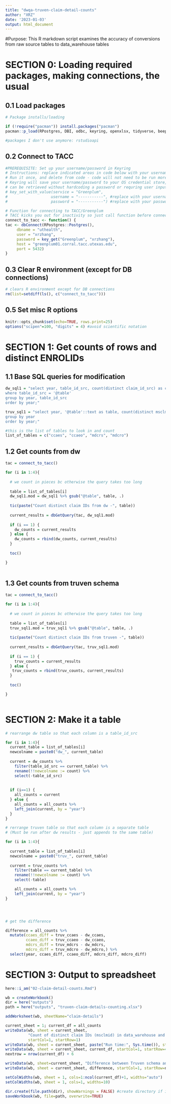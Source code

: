 ```yaml
---
title: "dwqa-truven-claim-detail-counts"
author: "XRZ"
date: '2023-01-03'
output: html_document
---
```



#Purpose:
This R markdown script examines the accuracy of conversions from raw source tables to
data_warehouse tables


# SECTION 0: Loading required packages, making connections, the usual

## 0.1 Load packages
```r
# Package installs/loading 

if (!require("pacman")) install.packages("pacman")
pacman::p_load(RPostgres, DBI, odbc, keyring, openxlsx, tidyverse, beepr, tictoc, here)

#packages I don't use anymore: rstudioapi

```

## 0.2 Connect to TACC
```r
#PREREQUISITE: Set up your username/password in Keyring
# Instructions: replace indicated areas in code below with your username/password for TACC server
# Run it once, and delete from code - code will not need to be run more than once per user per computer
# Keyring will save your username/password to your OS credential store, and the service/user/password combo
# can be retrieved without hardcoding a password or requring user input.
# key_set_with_value(service = "Greenplum", 
#                   username = "-----------", #replace with your username
#                   password = "-----------") #replace with your password

# Function for connecting to TACC/Greenplum
# TACC kicks you out for inactivity so just call function before connections
connect_to_tacc <- function() {
tac <- dbConnect(RPostgres::Postgres(),
	 dbname = "uthealth",
	 user = "xrzhang",
	 password = key_get("Greenplum", "xrzhang"),
	 host = "greenplum01.corral.tacc.utexas.edu",
	 port = 5432)
}

```

## 0.3 Clear R environment (except for DB connections)
```r
# clears R environment except for DB connections
rm(list=setdiff(ls(), c("connect_to_tacc")))
```

## 0.5 Set misc R options
```r
knitr::opts_chunk$set(echo=TRUE, rows.print=25)
options("scipen"=100, "digits" = 4) #avoid scientific notation

```
# SECTION 1: Get counts of rows and distinct ENROLIDs

## 1.1 Base SQL queries for modification
```r

dw_sql1 = "select year, table_id_src, count(distinct claim_id_src) as count from dw_staging.claim_detail
where table_id_src = '@table'
group by year, table_id_src
order by year;"

truv_sql1 = "select year, '@table'::text as table, count(distinct msclmid) as count from truven.@table
group by year
order by year;"

#this is the list of tables to look in and count
list_of_tables = c("ccaes", "ccaeo", "mdcrs", "mdcro")

```

## 1.2 Get counts from dw
```r
tac = connect_to_tacc()

for (i in 1:4){
  
  # we count in pieces bc otherwise the query takes too long
  
  table = list_of_tables[i]
  dw_sql1.mod = dw_sql1 %>% gsub("@table", table, .)
  
  tic(paste("Count distinct claim IDs from dw -", table))
  
  current_results = dbGetQuery(tac, dw_sql1.mod)
  
  if (i == 1) {
    dw_counts = current_results
  } else {
    dw_counts = rbind(dw_counts, current_results)
  }
  
  toc()

}
  
```
## 1.3 Get counts from truven schema
```r
tac = connect_to_tacc()

for (i in 1:4){
  
  # we count in pieces bc otherwise the query takes too long
  
  table = list_of_tables[i]
  truv_sql1.mod = truv_sql1 %>% gsub("@table", table, .)
  
  tic(paste("Count distinct claim IDs from truven -", table))
  
  current_results = dbGetQuery(tac, truv_sql1.mod)
  
  if (i == 1) {
    truv_counts = current_results
  } else {
   truv_counts = rbind(truv_counts, current_results)
  }
  
  toc()

}
  
```

# SECTION 2: Make it a table
```r

# rearrange dw table so that each column is a table_id_src

for (i in 1:4){
  current_table = list_of_tables[i]
  newcolname = paste0("dw_", current_table)
  
  current = dw_counts %>%
    filter(table_id_src == current_table) %>%
    rename(!!newcolname := count) %>%
    select(-table_id_src)
  
  
  if (i==1) {
    all_counts = current
  } else {
    all_counts = all_counts %>%
    left_join(current, by = "year")
  }
}

# rerrange truven table so that each column is a separate table
# (Must be run after dw results - just appends to the same table)

for (i in 1:4){
  
  current_table = list_of_tables[i]
  newcolname = paste0("truv_", current_table)
  
  current = truv_counts %>%
    filter(table == current_table) %>%
    rename(!!newcolname := count) %>%
    select(-table)

    all_counts = all_counts %>%
    left_join(current, by = "year")
}




# get the difference

difference = all_counts %>%
  mutate(ccaes_diff = truv_ccaes - dw_ccaes,
         ccaeo_diff = truv_ccaeo - dw_ccaeo,
         mdcrs_diff = truv_mdcrs - dw_mdcrs,
         mdcro_diff = truv_mdcro - dw_mdcro,) %>%
  select(year, ccaes_diff, ccaeo_diff, mdcrs_diff, mdcro_diff)

```

# SECTION 3: Output to spreadsheet
```r

here::i_am("02-claim-detail-counts.Rmd")

wb = createWorkbook()
dir = here("outputs")
path = here("outputs", "truven-claim-details-counting.xlsx")

addWorksheet(wb, sheetName="claim-details")

current_sheet = 1; current_df = all_counts
writeData(wb, sheet = current_sheet,
          "Count of distinct claim IDs (msclmid) in data_warehouse and Truven schema on TACC server",
          startCol=1, startRow=1)
writeData(wb, sheet = current_sheet, paste("Run time:", Sys.time()), startCol=1, startRow=2)
writeData(wb, sheet = current_sheet, current_df, startCol=1, startRow=4)
nextrow = nrow(current_df) + 6

writeData(wb, sheet=current_sheet, "Difference between Truven schema and data_warehouse (Truven - DW):", startCol=1, startRow = nextrow)
writeData(wb, sheet = current_sheet, difference, startCol=1, startRow=nextrow+1)

setColWidths(wb, sheet = 1, cols=1:ncol(current_df)+1, widths="auto")
setColWidths(wb, sheet = 1, cols=1, widths=10)

dir.create(file.path(dir), showWarnings = FALSE) #create directory if it does not exist
saveWorkbook(wb, file=path, overwrite=TRUE)

```



